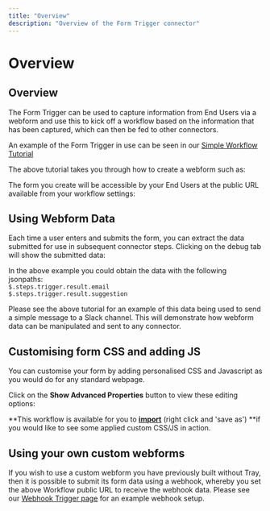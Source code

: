 ```yaml
---
title: "Overview"
description: "Overview of the Form Trigger connector"
---
```


# Overview

## Overview

The Form Trigger can be used to capture information from End Users via a webform and use this to kick off a workflow based on the information that has been captured, which can then be fed to other connectors.

An example of the Form Trigger in use can be seen in our [Simple Workflow Tutorial](https://tray.io/documentation/platform/getting-started/intro-tutorials/simple-slack-workflow/)

The above tutorial takes you through how to create a webform such as:

The form you create will be accessible by your End Users at the public URL available from your workflow settings:

## Using Webform Data

Each time a user enters and submits the form, you can extract the data submitted for use in subsequent connector steps. Clicking on the debug tab will show the submitted data:

In the above example you could obtain the data with the following jsonpaths:<br/>`$.steps.trigger.result.email`<br/>`$.steps.trigger.result.suggestion`

Please see the above tutorial for an example of this data being used to send a simple message to a Slack channel. This will demonstrate how webform data can be manipulated and sent to any connector.

## Customising form CSS and adding JS

You can customise your form by adding personalised CSS and Javascript as you would do for any standard webpage. 

Click on the **Show Advanced Properties** button to view these editing options:

**This workflow is available for you to **[import](#)** (right click and 'save as') **if you would like to see some applied custom CSS/JS in action.

## Using your own custom webforms

If you wish to use a custom webform you have previously built without Tray, then it is possible to submit its form data using a webhook, whereby you set the above Workflow public URL to receive the webhook data. Please see our [Webhook Trigger page](#) for an example webhook setup.
